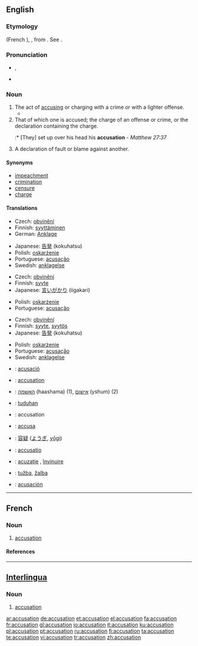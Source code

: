 ==English==

===Etymology===
{{OF.}} {{term|acusation|lang=fro}} (French {{term|accusation|lang=fr}}), {{L.}} {{term|accusatio|lang=la}}, from {{term|accusare|lang=la}}. See {{term|accuse}}.

===Pronunciation===
*{{IPA|/ˌæk.jʊˈzeɪ.ʃǝn/}}, {{SAMPA|/%{k.jU"zeI.S@n/}}
*{{audio|en-us-accusation.ogg|Audio (US)}}
*:{{rhymes|eɪʃǝn}}

===Noun===
{{en-noun}}

# The act of [[accusing]] or charging with a crime or with a lighter offense.
#* {{quote-book|author=Shakespeare|title=Henry VIII, III-i|passage=We come not by the way of '''accusation''' / To taint that honor every good tongue blesses.}}
# That of which one is accused; the charge of an offense or crime, or the declaration containing the charge.
#:* [They] set up over his head his '''accusation''' - ''Matthew 27:37''
# A declaration of fault or blame against another. 

====Synonyms====
* [[impeachment]]
* [[crimination]]
* [[censure]]
* [[charge]]

====Translations====
{{trans-top|act of accusing or charging with a crime}}
* Czech: [[obvinění]] {{n}}
* Finnish: [[syyttäminen]]
* German: [[Anklage]] {{f}}
{{trans-mid}}
* Japanese: [[告発]] (kokuhatsu)
* Polish: [[oskarżenie]] {{n}}
* Portuguese: [[acusação]] {{f}}
* Swedish: [[anklagelse]] {{c}}
{{trans-bottom}}

{{trans-top|that of which one is accused}}
* Czech: [[obvinění]] {{n}}
* Finnish: [[syyte]]
* Japanese: [[言いがかり]] (iigakari)
{{trans-mid}}
* Polish: [[oskarżenie]] {{n}}
* Portuguese: [[acusação]] {{f}}
{{trans-bottom}}

{{trans-top|declaration of fault or blame against another}}
* Czech: [[obvinění]] {{n}}
* Finnish: [[syyte]], [[syytös]]
* Japanese: [[告発]] (kokuhatsu)
{{trans-mid}}
* Polish: [[oskarżenie]] {{n}}
* Portuguese: [[acusação]] {{f}}
* Swedish: [[anklagelse]] {{c}}
{{trans-bottom}}

{{checktrans-top}}
* {{ttbc|Catalan}}: [[acusació]] {{f}}
* {{ttbc|French}}: [[#French|accusation]] {{f}}
* {{ttbc|Hebrew}}: [[האשמה]] (haashama) {{f}} (1), [[אישום]] (yshum) {{m}} (2)
* {{ttbc|Indonesian}}: [[tuduh]]an
* {{ttbc|Interlingua}}: accusation
* {{ttbc|Italian}}: [[accusa]] {{f}}
{{trans-mid}}
* {{ttbc|Japanese}}: [[容疑]] ([[ようぎ]], [[yōgi]])
* {{ttbc|Latin}}: [[accusatio]]
* {{ttbc|Romanian}}: [[acuzaţie]] {{f}}, [[învinuire]] {{f}}
* {{ttbc|Serbian}}: [[tužba]], [[žalba]]
* {{ttbc|Spanish}}: [[acusación]] {{f}}
{{trans-bottom}}

----

==French==

===Noun===
{{fr-noun|f}}

# [[#English|accusation]]

====References====
{{R:DAF8}}

----

==[[Interlingua]]==

===Noun===
{{ia-noun|es}}

# [[#English|accusation]]

[[ar:accusation]]
[[de:accusation]]
[[et:accusation]]
[[el:accusation]]
[[fa:accusation]]
[[fr:accusation]]
[[gl:accusation]]
[[io:accusation]]
[[it:accusation]]
[[ku:accusation]]
[[pl:accusation]]
[[pt:accusation]]
[[ru:accusation]]
[[fi:accusation]]
[[ta:accusation]]
[[te:accusation]]
[[vi:accusation]]
[[tr:accusation]]
[[zh:accusation]]
